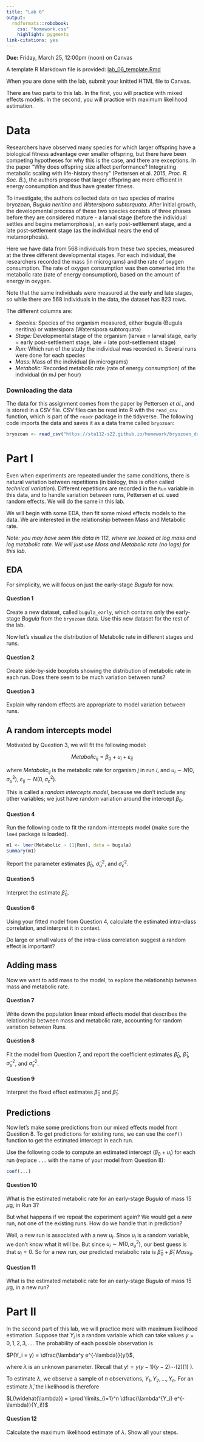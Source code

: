```yaml
---
title: "Lab 6"
output: 
  rmdformats::robobook:
    css: "homework.css"
    highlight: pygments
link-citations: yes
---
```


**Due:** Friday, March 25, 12:00pm (noon) on Canvas

A template R Markdown file is provided: [lab_06_template.Rmd](https://sta279-s22.github.io/labs/lab_06_template.Rmd)

When you are done with the lab, submit your knitted HTML file to Canvas.

There are two parts to this lab. In the first, you will practice with mixed effects models. In the second, you will practice with maximum likelihood estimation.

# Data

Researchers have observed many species for which larger offspring have a biological fitness advantage over smaller offspring, but there have been competing hypotheses for why this is the case, and there are exceptions. In the paper "Why does offspring size affect performance? Integrating metabolic scaling with life-history theory" (Pettersen et al. 2015, *Proc. R. Soc. B.*), the authors propose that larger offspring are more efficient in energy consumption and thus have greater fitness.

To investigate, the authors collected data on two species of marine bryozoan, *Bugula neritina* and *Watersipora subtorquata*. After initial growth, the developmental process of these two species consists of three phases before they are considered mature - a larval stage (before the individual settles and begins metamorphosis), an early post-settlement stage, and a late post-settlement stage (as the individual nears the end of metamorphosis).

Here we have data from 568 individuals from these two species, measured at the three different developmental stages. For each individual, the researchers recorded the mass (in micrograms) and the rate of oxygen consumption. The rate of oxygen consumption was then converted into the metabolic rate (rate of energy consumption), based on the amount of energy in oxygen.

Note that the same individuals were measured at the early and late stages, so while there are 568 individuals in the data, the dataset has 823 rows.

The different columns are:

* *Species:* 	Species of the organism measured, either bugula (Bugula neritina) or watersipora (Watersipora subtorquata)
* *Stage:* Developmental stage of the organism (larvae = larval stage, early = early post-settlement stage, late = late post-settlement stage)
* *Run:* Which run of the study the individual was recorded in. Several runs were done for each species
* *Mass:* Mass of the individual (in micrograms)
* *Metabolic:* Recorded metabolic rate (rate of energy consumption) of the individual (in mJ per hour)

### Downloading the data

The data for this assignment comes from the paper by Pettersen *et al.*, and is stored in a CSV file. CSV files can be read into R with the `read_csv` function, which is part of the `readr` package in the tidyverse. The following code imports the data and saves it as a data frame called `bryozoan`:

```r
bryozoan <- read_csv("https://sta112-s22.github.io/homework/bryozoan_data.csv")
```

# Part I

Even when experiments are repeated under the same conditions, there is natural variation between repetitions (in biology, this is often called *technical variation*). Different repetitions are recorded in the `Run` variable in this data, and to handle variation between runs, Pettersen *et al.* used random effects. We will do the same in this lab.

We will begin with some EDA, then fit some mixed effects models to the data. We are interested in the relationship between Mass and Metabolic rate.

*Note: you may have seen this data in 112, where we looked at log mass and log metabolic rate. We will just use Mass and Metabolic rate (no logs) for this lab.*

## EDA

For simplicity, we will focus on just the early-stage *Bugula* for now.

:::{.question}
#### Question 1

Create a new dataset, called `bugula_early`, which contains only the early-stage *Bugula* from the `bryozoan` data. Use this new dataset for the rest of the lab.

:::

Now let's visualize the distribution of Metabolic rate in different stages and runs.

:::{.question}
#### Question 2

Create side-by-side boxplots showing the distribution of metabolic rate in each run. Does there seem to be much variation between runs?

:::


:::{.question}
#### Question 3

Explain why random effects are appropriate to model variation between runs.

:::

## A random intercepts model

Motivated by Question 3, we will fit the following model:

$$Metabolic_{ij} = \beta_0 + u_i + \varepsilon_{ij}$$

where $Metabolic_{ij}$ is the metabolic rate for organism $j$ in run $i$, and $u_i \sim N(0, \sigma_u^2)$, $\varepsilon_{ij} \sim N(0, \sigma_\varepsilon^2)$.

This is called a *random intercepts model*, because we don't include any other variables; we just have random variation around the intercept $\beta_0$.

:::{.question}
#### Question 4

Run the following code to fit the random intercepts model (make sure the `lme4` package is loaded).

```r
m1 <- lmer(Metabolic ~ (1|Run), data = bugula)
summary(m1)
```

Report the parameter estimates $\widehat{\beta}_0$, $\widehat{\sigma}_u^2$, and $\widehat{\sigma}_\varepsilon^2$.

:::

:::{.question}
#### Question 5

Interpret the estimate $\widehat{\beta}_0$.

:::

:::{.question}
#### Question 6

Using your fitted model from Question 4, calculate the estimated intra-class correlation, and interpret it in context.

Do large or small values of the intra-class correlation suggest a random effect is important?

:::


## Adding mass

Now we want to add mass to the model, to explore the relationship between mass and metabolic rate.

:::{.question}
#### Question 7

Write down the population linear mixed effects model that describes the relationship between mass and metabolic rate, accounting for random variation between Runs.

:::

:::{.question}
#### Question 8

Fit the model from Question 7, and report the coefficient estimates $\widehat{\beta}_0$, $\widehat{\beta}_1$, $\widehat{\sigma}_u^2$, and $\widehat{\sigma}_\varepsilon^2$.

:::

:::{.question}
#### Question 9

Interpret the fixed effect estimates $\widehat{\beta}_0$ and $\widehat{\beta}_1$.

:::

## Predictions

Now let's make some predictions from our mixed effects model from Question 8. To get predictions for existing runs, we can use the `coef()` function to get the estimated intercept in each run.

Use the following code to compute an estimated intercept ($\beta_0 + u_i$) for each run (replace `...` with the name of your model from Question 8):

```r
coef(...)
```

:::{.question}
#### Question 10

What is the estimated metabolic rate for an early-stage *Bugula* of mass 15 $\mu$g, in Run 3?

:::

But what happens if we repeat the experiment again? We would get a *new* run, not one of the existing runs. How do we handle that in prediction?

Well, a new run is associated with a new $u_i$. Since $u_i$ is a random variable, we don't know what it will be. But since $u_i \sim N(0, \sigma_u^2)$, our best guess is that $u_i = 0$. So for a new run, our predicted metabolic rate is $\widehat{\beta}_0 + \widehat{\beta}_1 \ Mass_{ij}$.

:::{.question}
#### Question 11

What is the estimated metabolic rate for an early-stage *Bugula* of mass 15 $\mu$g, in a new run?

:::

# Part II

In the second part of this lab, we will practice more with maximum likelihood estimation. Suppose that $Y_i$ is a random variable which can take values $y = 0, 1, 2, 3, ...$. The probability of each possible observation is

$P(Y_i = y) = \dfrac{\lambda^y e^{-\lambda}}{y!}$, 

where $\lambda$ is an unknown parameter. (Recall that $y! = y(y-1)(y-2) \cdots (2)(1)$ ).

To estimate $\lambda$, we observe a sample of $n$ observations, $Y_1, Y_2, ..., Y_n$. For an estimate $\widehat{\lambda}$, the likelihood is therefore

$L(\widehat{\lambda}) = \prod \limits_{i=1}^n \dfrac{\lambda^{Y_i} e^{-\lambda}}{Y_i!}$


:::{.question}
#### Question 12

Calculate the maximum likelihood estimate of $\lambda$. Show all your steps.

:::